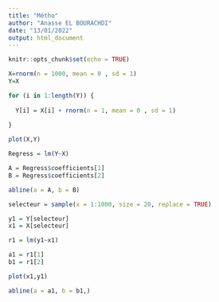 ```yaml
---
title: "Métho"
author: "Anasse EL BOURACHDI"
date: "13/01/2022"
output: html_document
---
```


```r
knitr::opts_chunk$set(echo = TRUE)
```

```r
X=rnorm(n = 1000, mean = 0 , sd = 1)
Y=X

for (i in 1:length(Y)) {
  
  Y[i] = X[i] + rnorm(n = 1, mean = 0 , sd = 1)
  
}

plot(X,Y)

Regress = lm(Y~X)

A = Regress$coefficients[1]
B = Regress$coefficients[2]

abline(a = A, b = B)

```


```r

selecteur = sample(x = 1:1000, size = 20, replace = TRUE)

y1 = Y[selecteur]
x1 = X[selecteur]

r1 = lm(y1~x1)

a1 = r1[1]
b1 = r1[2]

plot(x1,y1)

abline(a = a1, b = b1,)

```

